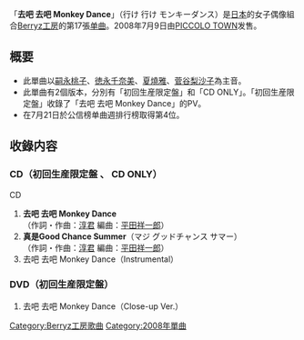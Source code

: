 {{Unreferenced|time=2012-01-29T03:33:11+00:00 }}
{{Infobox Single
| Name           = 去吧 去吧 Monkey Dance
| Cover          = BKS17 Limited.JPG
| Artist         = [[Berryz工房|Berryz工房]]
| Album          = [[5_(FIVE)|5 (FIVE)]]
| A-side         = 去吧 去吧 Monkey Dance
| B-side         = 真是Good Chance Summer
| Released       = 2008年7月9日
| Format         = [[单曲|单曲]]
| Recorded       = 2008年<br/>{{JPN}}
| Genre          = [[J-POP|J-POP]]
| Lenght         =
| Label          = [[PICCOLO_TOWN|PICCOLO TOWN]]
| Writer         = [[淳君|淳君]]
| Producer       = [[淳君|淳君]]
| Certification  = 
| Chart position = * 週間最高排名第4位<small>（[[Oricon公信榜|Oricon]]）</small> 
| Last single    = [[成吉思汗_(Berryz工房單曲)|成吉思汗]]<br/>（2008年）
| This single    = '''去吧 去吧 Monkey Dance'''<br/>（2008年）
| Next single    = [[MADAYADE|MADAYADE]]<br/>（2008年）
}}

「'''去吧 去吧 Monkey Dance'''」（行け 行け モンキーダンス）是[[日本|日本]]的女子偶像組合[[Berryz工房|Berryz工房]]的第17張[[单曲|单曲]]。2008年7月9日由[[PICCOLO_TOWN|PICCOLO TOWN]]发售。

== 概要 ==
* 此單曲以[[嗣永桃子|嗣永桃子]]、[[徳永千奈美|徳永千奈美]]、[[夏燒雅|夏燒雅]]、[[菅谷梨沙子|菅谷梨沙子]]為主音。
* 此單曲有2個版本，分別有「初回生産限定盤」和「CD ONLY」。「初回生産限定盤」收錄了「去吧 去吧 Monkey Dance」的PV。
* 在7月21日於公信榜单曲週排行榜取得第4位。

== 收錄内容 ==
===CD（初回生産限定盤 、 CD ONLY）===
;CD
# '''去吧 去吧 Monkey Dance'''<br/>（作詞・作曲：[[淳君|淳君]] 編曲：[[平田祥一郎|平田祥一郎]]）
# '''真是Good Chance Summer'''（マジ グッドチャンス サマー）<br/>（作詞・作曲：[[淳君|淳君]]  編曲：[[平田祥一郎|平田祥一郎]]）
# 去吧 去吧 Monkey Dance（Instrumental）

===DVD（初回生産限定盤）===
# 去吧 去吧 Monkey Dance（Close-up Ver.）


{{Berryz工房}}

{{DEFAULTSORT:Yuke Yuke Monkey Dance}}
[[Category:Berryz工房歌曲|Category:Berryz工房歌曲]]
[[Category:2008年單曲|Category:2008年單曲]]